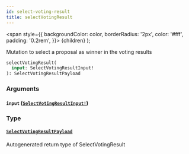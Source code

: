 ```yaml
---
id: select-voting-result
title: selectVotingResult
---
```


<span
style={{
      backgroundColor: color,
      borderRadius: '2px',
      color: '#fff',
      padding: '0.2rem',
    }}>
{children}
</span>
);

Mutation to select a proposal as winner in the voting results

```graphql
selectVotingResult(
  input: SelectVotingResultInput!
): SelectVotingResultPayload

```

### Arguments

#### `input` ([`SelectVotingResultInput!`](/api/inputs/select-voting-result-input))

### Type

#### [`SelectVotingResultPayload`](/api/objects/select-voting-result-payload)

Autogenerated return type of SelectVotingResult
